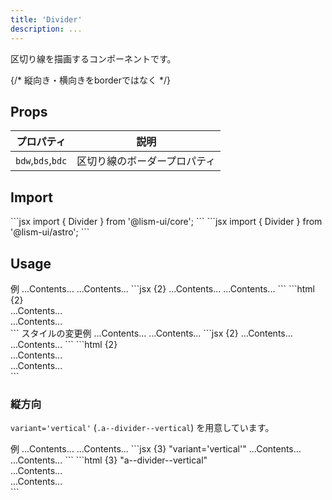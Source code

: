 ```yaml
---
title: 'Divider'
description: ...
---
```




区切り線を描画するコンポーネントです。

{/* 縦向き・横向きをborderではなく */}

## Props


| プロパティ | 説明 |
|---|---|
| `bdw`,`bds`,`bdc` | 区切り線のボーダープロパティ |

## Import

<Preview>
	<PreviewCode slot='tab' label='React'>
```jsx
import { Divider } from '@lism-ui/core';
```
	</PreviewCode>
	<PreviewCode slot='tab' label='Astro'>
```jsx
import { Divider } from '@lism-ui/astro';
```
	</PreviewCode>
</Preview>


## Usage

<Preview>
	<PreviewTitle>例</PreviewTitle>
	<PreviewArea resize p='30'>
		<Box bgc='base-2' py='50' ta='c'>...Contents...</Box>
		<Divider />
		<Box bgc='base-2' py='50' ta='c'>...Contents...</Box>
	</PreviewArea>
	<PreviewCode slot='tab' label='React, Astro'>
		```jsx {2}
		<Box bgc='base-2' py='50' ta='c'>...Contents...</Box>
		<Divider />
		<Box bgc='base-2' py='50' ta='c'>...Contents...</Box>
		```
	</PreviewCode>
	<PreviewCode slot='tab' label='HTML'>
		```html {2}
		<div class="l--box -bgc:base-2 -py:50 -ta:c">...Contents...</div>
		<div class="a--divider"></div>
		<div class="l--box -bgc:base-2 -py:50 -ta:c">...Contents...</div>
		```
	</PreviewCode>
</Preview>


<Preview>
	<PreviewTitle>スタイルの変更例</PreviewTitle>
	<PreviewArea resize p='30'>
		<Box bgc='base-2' py='50' ta='c'>...Contents...</Box>
		<Divider bds='dotted' bdw='4px' bdc='blue:50%'/>
		<Box bgc='base-2' py='50' ta='c'>...Contents...</Box>
	</PreviewArea>
	<PreviewCode slot='tab' label='React, Astro'>
		```jsx {2}
		<Box bgc='base-2' py='50' ta='c'>...Contents...</Box>
		<Divider bds='dotted' bdw='4px' bdc='blue:50%'/>
		<Box bgc='base-2' py='50' ta='c'>...Contents...</Box>
		```
	</PreviewCode>
	<PreviewCode slot='tab' label='HTML'>
		```html {2}
		<div class="l--box -bgc:base-2 -py:50 -ta:c">...Contents...</div>
		<div class="a--divider" style="--bds:dotted;--bdw:4px;--bdc:hsl(var(--hsl-blue) / 50%)"></div>
		<div class="l--box -bgc:base-2 -py:50 -ta:c">...Contents...</div>
		```
	</PreviewCode>
</Preview>


### 縦方向

`variant='vertical'` (`.a--divider--vertical`) を用意しています。


<Preview>
	<PreviewTitle>例</PreviewTitle>
	<PreviewArea resize p='30' isFlow={false}>
		<Flex ai='c' gap={30}>
			<FlexItem fx='1' bgc='base-2' py='50' ta='c'>...Contents...</FlexItem>
			<Divider variant='vertical' flexItem={{aslf:'stretch'}} />
			<FlexItem fx='1' bgc='base-2' py='50' ta='c'>...Contents...</FlexItem>
		</Flex>
	</PreviewArea>
	<PreviewCode slot='tab' label='React, Astro'>
		```jsx {3} "variant='vertical'"
		<Flex ai='c' gap={30}>
			<FlexItem fx='1' bgc='base-2' py='50' ta='c'>...Contents...</FlexItem>
			<Divider variant='vertical' flexItem={{aslf:'stretch'}} />
			<FlexItem fx='1' bgc='base-2' py='50' ta='c'>...Contents...</FlexItem>
		</Flex>
		```
	</PreviewCode>
	<PreviewCode slot='tab' label='HTML'>
		```html {3} "a--divider--vertical"
		<div class="l--flex -gap:30 -ai:c">
			<div class="-fx:1 -bgc:base-2 -py:50 -ta:c">...Contents...</div>
			<div class="a--divider a--divider--vertical -aslf:str"></div>
			<div class="-fx:1 -bgc:base-2 -py:50 -ta:c">...Contents...</div>
		</div>
		```
	</PreviewCode>
</Preview>
